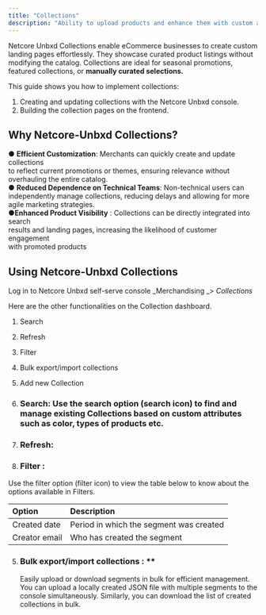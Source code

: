 ```yaml
---
title: "Collections"
description: "Ability to upload products and enhance them with custom attributes for landing pages"
---
```


Netcore Unbxd Collections enable eCommerce businesses to create custom landing pages effortlessly. They showcase curated product listings without modifying the catalog. Collections are ideal for seasonal promotions, featured collections, or **manually curated selections.**

This guide shows you how to implement collections:

1. Creating and updating collections with the Netcore Unbxd console.
2. Building the collection pages on the frontend.

## Why Netcore-Unbxd Collections?

● **Efficient Customization**: Merchants can quickly create and update collections\
to reflect current promotions or themes, ensuring relevance without\
overhauling the entire catalog.\
● **Reduced Dependence on Technical Teams**: Non-technical users can\
independently manage collections, reducing delays and allowing for more\
agile marketing strategies.\
●**Enhanced Product Visibility** : Collections can be directly integrated into search\
results and landing pages, increasing the likelihood of customer engagement\
with promoted products

## Using Netcore-Unbxd Collections

Log in to Netcore Unbxd self-serve console \_Merchandising \_\> _Collections_

Here are the other functionalities on the Collection dashboard.

1. Search
2. Refresh
3. Filter
4. Bulk export/import collections
5. Add new Collection


1. ### Search:  Use the search option (search icon) to find and manage existing Collections based on custom attributes such as color, types of products etc.

2. ### Refresh:
  
3. ### Filter : 
Use the filter option (filter icon) to view the table below to know about the options available in Filters.

   | Option        | Description                             |
   | :------------ | :-------------------------------------- |
   | Created date  | Period in which the segment was created |
   | Creator email | Who has created the segment             |

   
5. ### Bulk export/import collections : **
   Easily upload or download segments in bulk for efficient management. You can upload a locally created JSON file with multiple segments to the console simultaneously. Similarly, you can download the list of created collections in bulk.